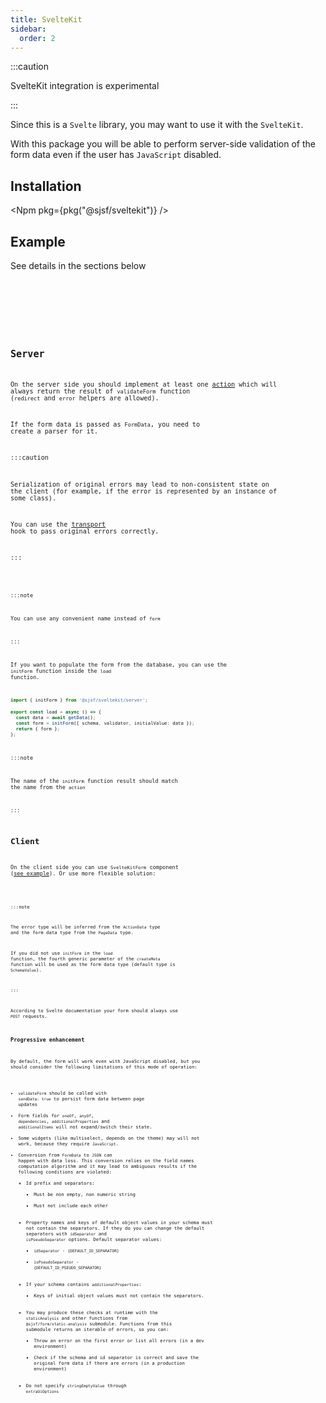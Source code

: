 ```yaml
---
title: SvelteKit
sidebar:
  order: 2
---
```





:::caution

SvelteKit integration is experimental

:::

Since this is a `Svelte` library, you may want to use it with the `SvelteKit`.

With this package you will be able to perform server-side validation of the form data
even if the user has `JavaScript` disabled.

## Installation

<Npm pkg={pkg("@sjsf/sveltekit")} />

## Example

See details in the sections below

<Tabs>
  <TabItem label='+page.svelte' >
    <Code code={clientCode} lang='svelte' />
  </TabItem>
  <TabItem label='+page.server.ts'>
    <Code code={serverCode} lang='typescript' />
  </TabItem>
</Tabs>

## Server

On the server side you should implement at least one [action](https://svelte.dev/docs/kit/form-actions)
which will always return the result of `validateForm` function (`redirect` and `error` helpers are allowed).

If the form data is passed as `FormData`, you need to create a parser for it.

:::caution

Serialization of original errors may lead to non-consistent state on the client
(for example, if the error is represented by an instance of some class).

You can use the [transport](https://svelte.dev/docs/kit/@sveltejs-kit#Transport)
hook to pass original errors correctly.

:::

<Code code={serverCode} lang="typescript" />

:::note

You can use any convenient name instead of `form`

:::

If you want to populate the form from the database,
you can use the `initForm` function inside the `load` function.

```typescript
import { initForm } from '@sjsf/sveltekit/server';

export const load = async () => {
  const data = await getData();
  const form = initForm({ schema, validator, initialValue: data });
  return { form };
};
```

:::note

The name of the `initForm` function result should match the name from the `action`

:::

## Client

On the client side you can use `SvelteKitForm` component ([see example](#example)).
Or use more flexible solution:

<Code code={clientFlexCode} lang='svelte' />

:::note

The error type will be inferred from the `ActionData` type and the form data type from the `PageData` type.

If you did not use `initForm` in the `load` function,
the fourth generic parameter of the `createMeta` function will be used as the form data type
(default type is `SchemaValue`).

:::

According to Svelte documentation your form should always use `POST` requests.

### Progressive enhancement

By default, the form will work even with JavaScript disabled, but you should consider the following limitations of this mode of operation:

- `validateForm` should be called with `sendData: true` to persist form data between page updates
- Form fields for `oneOf`, `anyOf`, `dependencies`, `additionalProperties` and `additionalItems`
will not expand/switch their state.
- Some widgets (like multiselect, depends on the theme) may will not work, because they require `JavaScript`.
- Conversion from `FormData` to `JSON` can happen with data loss.
This conversion relies on the field names computation algorithm and
it may lead to ambiguous results if the following conditions are violated:
  - Id prefix and separators:
    - Must be non empty, non numeric string
    - Must not include each other
  - Property names and keys of default object values in your schema must not contain the separators.
    If they do you can change the default separators with `idSeparator` and `isPseudoSeparator` options.
    Default separator values:
      - `idSeparator` - <code>{DEFAULT_ID_SEPARATOR}</code>
      - `isPseudoSeparator` - <code>{DEFAULT_ID_PSEUDO_SEPARATOR}</code>
  - If your schema contains `additionalProperties`:
    - Keys of initial object values must not contain the separators.
  - You may produce these checks at runtime with the `staticAnalysis` and other functions from `@sjsf/form/static-analysis` submodule.
    Functions from this submodule returns an iterable of errors, so you can:
    - Throw an error on the first error or list all errors (in a dev environment)
    - Check if the schema and id separator is correct and save the original form data if there are errors (in a production environment)
  - Do not specify `stringEmptyValue` through `extraUiOptions`

